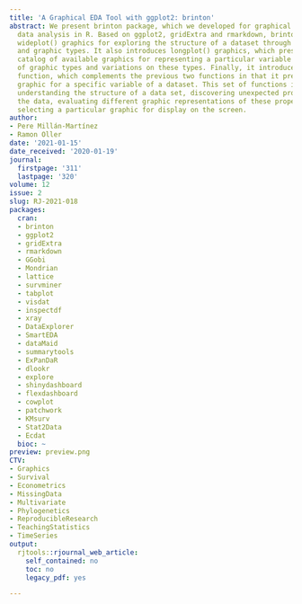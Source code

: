 ```yaml
---
title: 'A Graphical EDA Tool with ggplot2: brinton'
abstract: We present brinton package, which we developed for graphical exploratory
  data analysis in R. Based on ggplot2, gridExtra and rmarkdown, brinton package introduces
  wideplot() graphics for exploring the structure of a dataset through a grid of variables
  and graphic types. It also introduces longplot() graphics, which present the entire
  catalog of available graphics for representing a particular variable using a grid
  of graphic types and variations on these types. Finally, it introduces the plotup()
  function, which complements the previous two functions in that it presents a particular
  graphic for a specific variable of a dataset. This set of functions is useful for
  understanding the structure of a data set, discovering unexpected properties in
  the data, evaluating different graphic representations of these properties, and
  selecting a particular graphic for display on the screen.
author:
- Pere Millán-Martínez
- Ramon Oller
date: '2021-01-15'
date_received: '2020-01-19'
journal:
  firstpage: '311'
  lastpage: '320'
volume: 12
issue: 2
slug: RJ-2021-018
packages:
  cran:
  - brinton
  - ggplot2
  - gridExtra
  - rmarkdown
  - GGobi
  - Mondrian
  - lattice
  - survminer
  - tabplot
  - visdat
  - inspectdf
  - xray
  - DataExplorer
  - SmartEDA
  - dataMaid
  - summarytools
  - ExPanDaR
  - dlookr
  - explore
  - shinydashboard
  - flexdashboard
  - cowplot
  - patchwork
  - KMsurv
  - Stat2Data
  - Ecdat
  bioc: ~
preview: preview.png
CTV:
- Graphics
- Survival
- Econometrics
- MissingData
- Multivariate
- Phylogenetics
- ReproducibleResearch
- TeachingStatistics
- TimeSeries
output:
  rjtools::rjournal_web_article:
    self_contained: no
    toc: no
    legacy_pdf: yes

---
```

